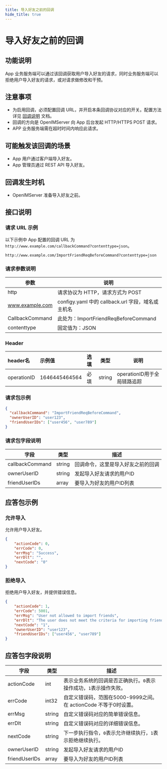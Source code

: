 ```yaml
---
title: 导入好友之前的回调
hide_title: true
---
```


# 导入好友之前的回调

## 功能说明
App 业务服务端可以通过该回调获取用户导入好友的请求，同时业务服务端可以拒绝用户导入好友的请求，或对请求做修改和干预。

## 注意事项
- 为启用回调，必须配置回调 URL，并开启本条回调协议对应的开关。配置方法详见 [回调说明](../introduction) 文档。
- 回调的方向是 OpenIMServer 向 App 后台发起 HTTP/HTTPS POST 请求。
- APP 业务服务端需在超时时间内响应此请求。

## 可能触发该回调的场景
- App 用户通过客户端导入好友。
- App 管理员通过 REST API 导入好友。

## 回调发生时机
- OpenIMServer 准备导入好友之前。

## 接口说明

### 请求 URL 示例
以下示例中 App 配置的回调 URL 为 `http://www.example.com/callbackCommand?contenttype=json`。
```plaintext
http://www.example.com/ImportFriendReqBeforeCommand?contenttype=json
```

### 请求参数说明

| 参数              | 说明                                            |
|-----------------|-----------------------------------------------|
| http            | 请求协议为 HTTP，请求方式为 POST                         |
| www.example.com | configy.yaml 中的 callback.url 字段，域名或主机名                                        |
| CallbackCommand | 此处为：ImportFriendReqBeforeCommand |
| contenttype     | 固定值为：JSON                                     |

### Header
| header名     | 示例值           | 选填  | 类型     | 说明                  |
|:------------|:--------------|:----|--------|---------------------|
| operationID | 1646445464564 | 必填  | string | operationID用于全局链路追踪 |

### 请求包示例
```json
{
  "callbackCommand": "ImportFriendReqBeforeCommand",
  "ownerUserID": "user123",
  "friendUserIDs": ["user456", "user789"]
}
```

### 请求包字段说明

| 字段           | 类型   | 描述                      |
|--------------|--------|-------------------------|
| callbackCommand | string | 回调命令，这里是导入好友之前的回调 |
| ownerUserID   | string | 发起导入好友请求的用户ID    |
| friendUserIDs | array  | 要导入为好友的用户ID列表    |

## 应答包示例

### 允许导入
允许用户导入好友。

```json
{
    "actionCode": 0,
    "errCode": 0,
    "errMsg": "Success",
    "errDlt": "",
    "nextCode": "0"
}
```

### 拒绝导入
拒绝用户导入好友，并提供错误信息。

```json
{
    "actionCode": 1,
    "errCode": 5001,
    "errMsg": "User not allowed to import friends",
    "errDlt": "The user does not meet the criteria for importing friends",
    "nextCode": "1",
    "ownerUserID": "user123",
    "friendUserIDs": ["user456", "user789"]
}
```

## 应答包字段说明

| 字段       | 类型   | 描述                                          |
|-----------|--------|---------------------------------------------|
| actionCode| int    | 表示业务系统的回调是否正确执行。`0`表示操作成功，`1`表示操作失败。 |
| errCode   | int32  | 自定义错误码，范围在5000-9999之间。在 actionCode 不等于0时设置。 |
| errMsg    | string | 自定义错误码对应的简单错误信息。                      |
| errDlt    | string | 自定义错误码对应的详细错误信息。                      |
| nextCode  | string | 下一步执行指令，`0`表示允许继续执行，`1`表示拒绝继续执行。|
| ownerUserID   | string | 发起导入好友请求的用户ID    |
| friendUserIDs | array  | 要导入为好友的用户ID列表    |